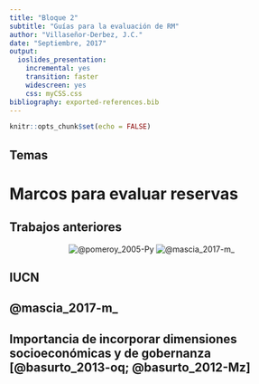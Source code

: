 ```yaml
---
title: "Bloque 2"
subtitle: "Guías para la evaluación de RM"
author: "Villaseñor-Derbez, J.C."
date: "Septiembre, 2017"
output:
  ioslides_presentation:
    incremental: yes
    transition: faster
    widescreen: yes
    css: myCSS.css
bibliography: exported-references.bib
---
```


```r
knitr::opts_chunk$set(echo = FALSE)
```

## Temas

# Marcos para evaluar reservas

## Trabajos anteriores

<center>
![@pomeroy_2005-Py](Figs/B1/IUCN.png) ![@mascia_2017-m_](Figs/B1/Mascia.PNG)
</center>

## IUCN

## @mascia_2017-m_

## Importancia de incorporar dimensiones socioeconómicas y de gobernanza [@basurto_2013-oq; @basurto_2012-Mz]

